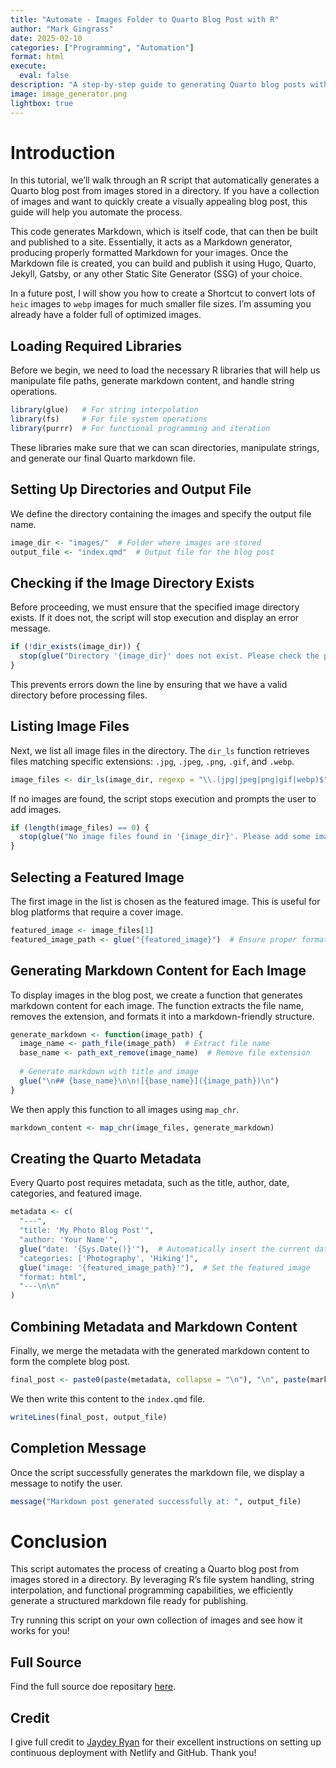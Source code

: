 ```yaml
---
title: "Automate - Images Folder to Quarto Blog Post with R"
author: "Mark Gingrass"
date: 2025-02-10
categories: ["Programming", "Automation"]
format: html
execute:
  eval: false
description: "A step-by-step guide to generating Quarto blog posts with a folder of images using R. Learn how to automate markdown creation, structure metadata, and display images seamlessly with reproducible code."
image: image_generator.png 
lightbox: true
---
```


# Introduction

In this tutorial, we'll walk through an R script that automatically generates a Quarto blog post from images stored in a directory. If you have a collection of images and want to quickly create a visually appealing blog post, this guide will help you automate the process.

::: {.callout-note}
This code generates Markdown, which is itself code, that can then be built and published to a site. Essentially, it acts as a Markdown generator, producing properly formatted Markdown for your images. Once the Markdown file is created, you can build and publish it using Hugo, Quarto, Jekyll, Gatsby, or any other Static Site Generator (SSG) of your choice.
:::

In a future post, I will show you how to create a Shortcut to convert lots of `heic` images to `webp` images for much smaller file sizes. I'm assuming you already have a folder full of optimized images.

## Loading Required Libraries

Before we begin, we need to load the necessary R libraries that will help us manipulate file paths, generate markdown content, and handle string operations.

```r
library(glue)   # For string interpolation
library(fs)     # For file system operations
library(purrr)  # For functional programming and iteration
```

These libraries make sure that we can scan directories, manipulate strings, and generate our final Quarto markdown file.

## Setting Up Directories and Output File

We define the directory containing the images and specify the output file name.

```r
image_dir <- "images/"  # Folder where images are stored
output_file <- "index.qmd"  # Output file for the blog post
```

## Checking if the Image Directory Exists

Before proceeding, we must ensure that the specified image directory exists. If it does not, the script will stop execution and display an error message.

```r
if (!dir_exists(image_dir)) {
  stop(glue("Directory '{image_dir}' does not exist. Please check the path."))
}
```

This prevents errors down the line by ensuring that we have a valid directory before processing files.

## Listing Image Files

Next, we list all image files in the directory. The `dir_ls` function retrieves files matching specific extensions: `.jpg`, `.jpeg`, `.png`, `.gif`, and `.webp`.

```r
image_files <- dir_ls(image_dir, regexp = "\\.(jpg|jpeg|png|gif|webp)$")
```

If no images are found, the script stops execution and prompts the user to add images.

```r
if (length(image_files) == 0) {
  stop(glue("No image files found in '{image_dir}'. Please add some images."))
}
```

## Selecting a Featured Image

The first image in the list is chosen as the featured image. This is useful for blog platforms that require a cover image.

```r
featured_image <- image_files[1]  
featured_image_path <- glue("{featured_image}")  # Ensure proper formatting
```

## Generating Markdown Content for Each Image

To display images in the blog post, we create a function that generates markdown content for each image. The function extracts the file name, removes the extension, and formats it into a markdown-friendly structure.

```r
generate_markdown <- function(image_path) {
  image_name <- path_file(image_path)  # Extract file name
  base_name <- path_ext_remove(image_name)  # Remove file extension
  
  # Generate markdown with title and image
  glue("\n## {base_name}\n\n![{base_name}]({image_path})\n")
}
```

We then apply this function to all images using `map_chr`.

```r
markdown_content <- map_chr(image_files, generate_markdown)
```

## Creating the Quarto Metadata

Every Quarto post requires metadata, such as the title, author, date, categories, and featured image.

```r
metadata <- c(
  "---",
  "title: 'My Photo Blog Post'",
  "author: 'Your Name'",
  glue("date: '{Sys.Date()}'"),  # Automatically insert the current date
  "categories: ['Photography', 'Hiking']",
  glue("image: '{featured_image_path}'"),  # Set the featured image
  "format: html",
  "---\n\n"
)
```

## Combining Metadata and Markdown Content

Finally, we merge the metadata with the generated markdown content to form the complete blog post.

```r
final_post <- paste0(paste(metadata, collapse = "\n"), "\n", paste(markdown_content, collapse = "\n"))
```

We then write this content to the `index.qmd` file.

```r
writeLines(final_post, output_file)
```

## Completion Message

Once the script successfully generates the markdown file, we display a message to notify the user.

```r
message("Markdown post generated successfully at: ", output_file)
```

# Conclusion

This script automates the process of creating a Quarto blog post from images stored in a directory. By leveraging R’s file system handling, string interpolation, and functional programming capabilities, we efficiently generate a structured markdown file ready for publishing.

Try running this script on your own collection of images and see how it works for you!

## Full Source
Find the full source doe repositary [here](https://github.com/mtgingrass/images_to_markdown.git).

## Credit

I give full credit to [Jaydey Ryan](https://jadeyryan.com/blog/2023-11-19_publish-quarto-website/#configure-continuous-deployment) for their excellent instructions on setting up continuous deployment with Netlify and GitHub. Thank you! 
